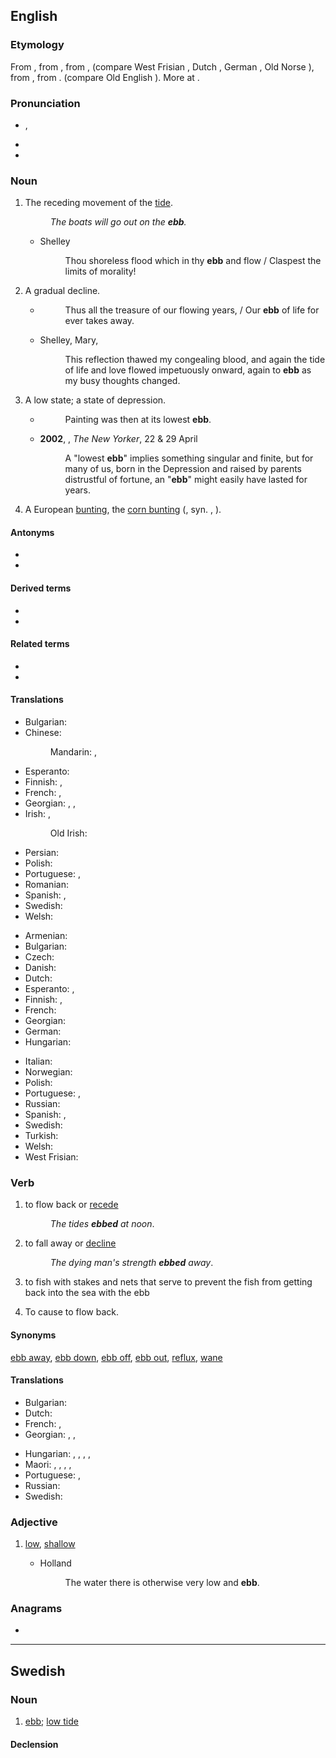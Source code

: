 {{also|-ebb}}
==English==

===Etymology===
From {{inh|en|enm|ebbe}}, from {{inh|en|ang|ebba||ebb, tide}}, from {{inh|en|gem-pro|*abjô}}, {{m|gem-pro|*abjǭ}} (compare West Frisian {{m|fy|ebbe}}, Dutch {{m|nl|eb}}, German {{m|de|Ebbe}}, Old Norse {{m|non|efja||countercurrent}}), from {{der|en|gem-pro|*ab||off, away}}, from {{der|en|ine-pro|*apó}}. (compare Old English {{m|ang|af}}). More at {{m|en|[[of]], [[off]]}}.

===Pronunciation===
* {{enPR|ĕb}}, {{IPA|/ɛb/|lang=en}}
* {{audio|en-us-ebb.ogg|Audio (US)|lang=en}}
* {{rhymes|ɛb|lang=en}}

===Noun===
{{en-noun}}

# The receding movement of the [[tide]].
#: ''The boats will go out on the '''ebb'''.''
#* {{rfdate||and other bibliographic particulars}} Shelley
#*: Thou shoreless flood which in thy '''ebb''' and flow / Claspest the limits of morality!
# A gradual decline.
#* {{rfdate||and other bibliographic particulars}} {{w|Roscommon}}
#*: Thus all the treasure of our flowing years, / Our '''ebb''' of life for ever takes away.
#* Shelley, Mary, {{w|The Last Man}}
#*: This reflection thawed my congealing blood, and again the tide of life and love flowed impetuously onward, again to '''ebb''' as my busy thoughts changed.
# A low state; a state of depression.
#* {{rfdate||and other bibliographic particulars, eg, which Dryden?}} {{w|Dryden}}
#*: Painting was then at its lowest '''ebb'''.
#* '''2002''', {{w|Joyce Carol Oates}}, ''The New Yorker'', 22 &amp; 29 April
#*: A "lowest '''ebb'''" implies something singular and finite, but for many of us, born in the Depression and raised by parents distrustful of fortune, an "'''ebb'''" might easily have lasted for years.
# A European [[bunting]], the [[corn bunting]] ({{taxlink|Emberiza calandra|species|noshow=1|ver=161003}}, syn. {{taxlink|Emberiza miliaria|species|noshow=1|ver=161003}}, {{taxlink|Milaria calandra|species|noshow=1|ver=161003}}).

====Antonyms====
* {{l|en|flood}}
* {{l|en|flow}}

====Derived terms====
* {{l|en|ebb and flow}}
* {{l|en|ebb tide}}

====Related terms====
* {{l|en|neap}}
* {{l|en|tide}}

====Translations====
{{trans-top|receding movement of the tide}}
* Bulgarian: {{t+|bg|отлив|m}}
* Chinese:
*: Mandarin: {{t+|cmn|退潮|tr=tuìcháo}}, {{t+|cmn|落潮|tr=luòcháo}}
* Esperanto: {{t|eo|forfluo}}
* Finnish: {{t+|fi|luode}}, {{t+|fi|laskuvesi}}
* French: {{t+|fr|reflux|m}}, {{t+|fr|jusant|m}}
* Georgian: {{t|ka|მიქცევა}}, {{t|ka|მიქცევის დინება}}, {{t|ka|ზღვის მიქცევა}}
* Irish: {{t|ga|aife|f}}, {{t|ga|trá|m}}
*: Old Irish: {{t|sga|aithbe|f|n}}
{{trans-mid}}
* Persian: {{t+|fa|جزر|tr=jazr}}
* Polish: {{t+|pl|odpływ|m}}
* Portuguese: {{t+|pt|vazante|f}}, {{t|pt|refluxo|m}}
* Romanian: {{t+|ro|reflux|n}}
* Spanish: {{t+|es|reflujo|m}}, {{t+|es|marea|f}}
* Swedish: {{t+|sv|ebb|c}}
* Welsh: {{t|cy|trai|m}}
{{trans-bottom}}

{{trans-top|low tide}}
* Armenian: {{t+|hy|տեղատվություն}}
* Bulgarian: {{t+|bg|отлив|m}}
* Czech: {{t+|cs|odliv|m}}
* Danish: {{t+|da|ebbe|c}}
* Dutch: {{t+|nl|eb|n}}
* Esperanto: {{t|eo|refluo}}, {{t|eo|malfluso}}
* Finnish: {{t+|fi|laskuvesi}}, {{t+|fi|luode}}
* French: {{t+|fr|reflux|m}}
* Georgian: {{t|ka|ზღვის მიქცევა}}
* German: {{t+|de|Ebbe|f}}
* Hungarian: {{t+|hu|apály}}
{{trans-mid}}
* Italian: {{t|it|riflusso|m}}
* Norwegian: {{t+|no|fjære}}
* Polish: {{t+|pl|odpływ|m}}
* Portuguese: {{t+|pt|baixa-mar|f}}, {{t|pt|maré baixa|f}}
* Russian: {{t+|ru|отли́в|m}}
* Spanish: {{t|es|marea baja|f}}, {{t+|es|bajamar|f}}
* Swedish: {{t+|sv|ebb|c}}
* Turkish: {{t+|tr|cezir}}
* Welsh: {{t|cy|trai|m}}
* West Frisian: {{t|fy|ebba|c}}
{{trans-bottom}}

===Verb===
{{en-verb}}

# {{lb|en|intransitive}} to flow back or [[recede]]
#: ''The tides '''ebbed''' at noon''.
# {{lb|en|intransitive}} to fall away or [[decline]]
#: ''The dying man's strength '''ebbed''' away''.
# {{lb|en|intransitive}} to fish with stakes and nets that serve to prevent the fish from getting back into the sea with the ebb
# {{lb|en|transitive}} To cause to flow back.
#: {{rfquotek|Ford}}

====Synonyms====
[[ebb away]], [[ebb down]], [[ebb off]], [[ebb out]], [[reflux]], [[wane]]

====Translations====
{{trans-top|to fall away or decline}}
* Bulgarian: {{t+|bg|спадам}}
* Dutch: {{t+|nl|wegebben}}
* French: {{t+|fr|refluer}}, {{t+|fr|décliner}}
* Georgian: {{t|ka|დაკნინება}}, {{t|ka|დაქვეითება}}, {{t|ka|რეგრესი}}
{{trans-mid}}
* Hungarian: {{t+|hu|apad}}, {{t+|hu|hanyatlik}}, {{t+|hu|fogy}}, {{t+|hu|fogyatkozik}}, {{t+|hu|gyengül}}
* Maori: {{t|mi|heke}} {{qualifier|of the tide}}, {{t|mi|tāwhati}}, {{t|mi|keketu}} {{qualifier|of the tide}}, {{t|mi|timu}} {{qualifier|of the tide}}, {{t|mi|tiremi}} {{qualifier|of the tide}}
* Portuguese: {{t+|pt|vazar}}, {{t+|pt|refluir}}
* Russian: {{t+|ru|ослабевать}}
* Swedish: {{t+|sv|ebba}}
{{trans-bottom}}

===Adjective===
{{en-adj|er}}

# [[low]], [[shallow]]
#* {{rfdate||and other bibliographic particulars, eg, which Holland?}} Holland
#*: The water there is otherwise very low and '''ebb'''.

===Anagrams===
* {{anagrams|en|a=bbe|BBE}}

----

==Swedish==

===Noun===
{{sv-noun|c}}

# [[ebb]]; [[low tide]]
#: {{ant|sv|flod|högvatten}}
#: {{syn|sv|lågvatten}}

====Declension====
{{sv-noun-unc-irreg-c|2=ebben}}